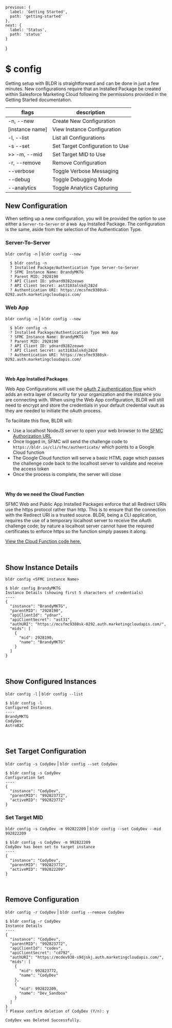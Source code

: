 

    previous: {
      label: 'Getting Started',
      path: 'getting-started'
    },
    next: {
      label: 'Status',
      path: 'status'
    }
  }

# $ config

Getting setup with BLDR is straightforward and can be done in just a few minutes. New configurations require that an Installed Package be created within Salesforce Marketing Cloud following the permissions provided in the <Link href="/documentation/getting-started"><a>Getting Started</a></Link> documentation.


  | flags           | description                     |
  | --------------- | ------------------------------- |
  | -n, --new       | Create New Configuration        |
  | [instance name] | View Instance Configuration     |
  | -l, --list      | List all Configurations         |
  | -s --set        | Set Target Configuration to Use |
  | >> -m, --mid    | Set Target MID to Use           |
  | -r, --remove    | Remove Configuration            |
  | --verbose       | Toggle Verbose Messaging        |
  | --debug         | Toggle Debugging Mode           |
  | --analytics     | Toggle Analytics Capturing      |


## New Configuration

When setting up a new configuration, you will be provided the option to use either a `Server-to-Server` or a `Web App` Installed Package. The configuration is the same, aside from the selection of the Authentication Type.

### Server-To-Server

`bldr config -n` | `bldr config --new`

```
  $ bldr config -n
  ? Installed Package/Authentication Type Server-to-Server
  ? SFMC Instance Name: BrandyMKTG
  ? Parent MID: 2928190
  ? API Client ID: ydnard9282zeuwo
  ? API Client Secret: ast3183alskdj282d
  ? Authentication URI: https://mcsfmc9380sk-0292.auth.marketingcloudapis.com/
```

### Web App

`bldr config -n` | `bldr config --new`

```
  $ bldr config -n
  ? Installed Package/Authentication Type Web App
  ? SFMC Instance Name: BrandyMKTG
  ? Parent MID: 2928190
  ? API Client ID: ydnard9282zeuwo
  ? API Client Secret: ast3183alskdj282d
  ? Authentication URI: https://mcsfmc9380sk-0292.auth.marketingcloudapis.com/
```

<br /> 

**Web App Installed Packages**

Web App Configurations will use the [oAuth 2 authentication flow](https://developer.salesforce.com/docs/marketing/marketing-cloud/guide/integration-app-auth-code.html) which adds an extra layer of security for your organization and the instance you are connecting with. When using the Web App configuration, BLDR will still need to encrypt and store the credentials in your default credential vault as they are needed to initiate the oAuth process.

To facilitate this flow, BLDR will:
- Use a localhost NodeJS server to open your web browser to the [SFMC Authorization URL](https://developer.salesforce.com/docs/marketing/marketing-cloud/guide/authorization-code.html)
- Once logged in, SFMC will send the challenge code to `https://bldr.io/cli/sfmc/authenticate/` which points to a Google Cloud function
- The Google Cloud function will serve a basic HTML page which passes the challenge code back to the localhost server to validate and receive the access token
- Once the process is complete, the server will close

<br />

**Why do we need the Cloud Function**

SFMC Web and Public App Installed Packages enforce that all Redirect URIs use the https protocol rather than http. This is to ensure that the connection with the Redirect URI is a trusted source. BLDR, being a CLI application, requires the use of a temporary localhost server to receive the oAuth challenge code; by nature a localhost server cannot have the required certificates to enforce https so the function simply passes it along.

[View the Cloud Function code here.](https://github.com/basetime/bldr-sfmc/blob/main/lib/_utils/oAuth_CloudFunction.js)

<br />

## Show Instance Details

`bldr config <SFMC instance Name>`

```
$ bldr config BrandyMKTG
Instance Details (showing first 5 characters of credentials)                    
----
{                                                                               
  "instance": "BrandyMKTG",                                                        
  "parentMID": "2928190",                                                     
  "apiClientId": "ydnar",                                                       
  "apiClientSecret": "ast31",                                                   
  "authURI": "https://mcsfmc9380sk-0292.auth.marketingcloudapis.com/",                                 
  "mids": [                                                                     
    {                                                                           
      "mid": 2928190,                                                         
      "name": "BrandyMKTG"                                                         
    }                                                                           
  ]                                                                             
}                                                  
```

<br />

## Show Configured Instances

`bldr config -l` | `bldr config --list`

```
$ bldr config -l
Configured Instances                
----
BrandyMKTG                      
CodyDev                       
AstroB2C                      
```

<br />

## Set Target Configuration

`bldr config -s CodyDev` | `bldr config --set CodyDev`

```
$ bldr config -s CodyDev
Configuration Set                                                               
----
{                                                                               
  "instance": "CodyDev",                                                       
  "parentMID": "992823772",                                                
  "activeMID": "992823772"                                                      
}      
```

### Set Target MID

`bldr config -s CodyDev -m 992822209` | `bldr config --set CodyDev --mid 992822209`

```
$ bldr config -s CodyDev -m 992822209
CodyDev has been set to target instance                                                               
----
{                                                                               
  "instance": "CodyDev",                                                       
  "parentMID": "992823772",                                                     
  "activeMID": "992822209"                                                      
}      
```


<br />

## Remove Configuration

`bldr config -r CodyDev` | `bldr config --remove CodyDev`

```
$ bldr config -r CodyDev
Instance Details                                                                
----
{                                                                               
  "instance": "CodyDev",                                                       
  "parentMID": "992823772",                                                     
  "apiClientId": "codev",                                                       
  "apiClientSecret": "cd792",                                                   
  "authURI": "https://mcdev938-s9djskj.auth.marketingcloudapis.com/",                                 
  "mids": [                                                                     
    {                                                                           
      "mid": 992823772,                                                         
      "name": "CodyDev"                                                         
    },
    {                                                                           
      "mid": 992822209,                                                         
      "name": "Dev_Sandbox"                                                         
    }                                                                           
  ]                                                                             
}                                                                               
? Please confirm deletion of CodyDev (Y/n): y

CodyDev was Deleted Successfully.
```


